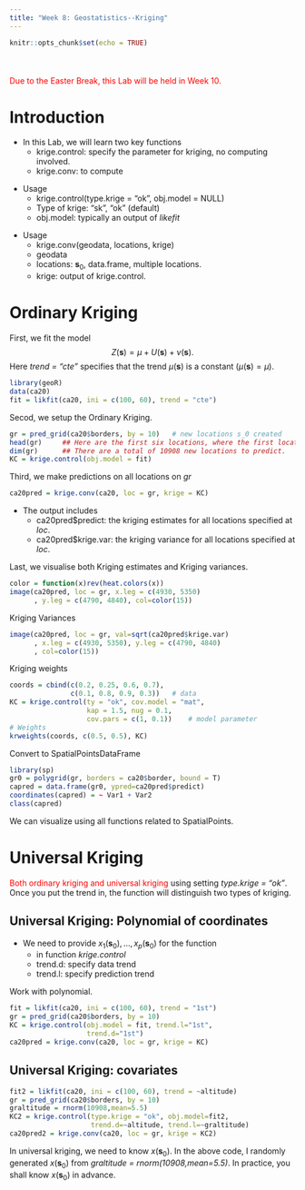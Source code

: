 ```yaml
---
title: "Week 8: Geostatistics--Kriging"
---
```


<div style="margin-bottom:50px;">
```r
knitr::opts_chunk$set(echo = TRUE)
```

</div>

<span style="color: red;">Due to the Easter Break, this Lab will be held in Week 10. </span>




# Introduction

* In this Lab, we will learn two key functions
  + krige.control: specify the parameter for kriging, no computing involved.
  + krige.conv: to compute 

\vspace{5pt}

* Usage
  + krige.control(type.krige = "ok", obj.model = NULL)
  + Type of krige: "sk", "ok" (default)
  + obj.model: typically an output of *likefit*

\vspace{5pt}

* Usage
  + krige.conv(geodata, locations, krige)
  + geodata
  + locations: $\mathbf s_0$, data.frame, multiple locations. 
  + krige: output of krige.control.





# Ordinary Kriging


First, we fit the model $$Z(\mathbf{s}) = \mu + U(\mathbf{s}) + \nu(\mathbf{s}).$$ Here *trend = "cte"* specifies that the trend $\mu(\mathbf{s})$ is a constant ($\mu(\mathbf{s})=\mu$). 
```r
library(geoR)
data(ca20)
fit = likfit(ca20, ini = c(100, 60), trend = "cte")
```

Secod, we setup the Ordinary Kriging. 
```r
gr = pred_grid(ca20$borders, by = 10)   # new locations s_0 created
head(gr)     ## Here are the first six locations, where the first locations is (4920, 4800). 
dim(gr)      ## There are a total of 10908 new locations to predict. 
KC = krige.control(obj.model = fit)
```

Third, we make predictions on all locations on *gr*
```r
ca20pred = krige.conv(ca20, loc = gr, krige = KC)
```
* The output includes
  + ca20pred$predict: the kriging estimates for all locations specified at *loc*. 
  + ca20pred$krige.var: the kriging variance for all locations specified at *loc*.


Last, we visualise both Kriging estimates and Kriging variances. 

```r
color = function(x)rev(heat.colors(x)) 
image(ca20pred, loc = gr, x.leg = c(4930, 5350)
      , y.leg = c(4790, 4840), col=color(15))
```

Kriging Variances

```r
image(ca20pred, loc = gr, val=sqrt(ca20pred$krige.var)
      , x.leg = c(4930, 5350), y.leg = c(4790, 4840)
      , col=color(15))
```



Kriging weights

```r
coords = cbind(c(0.2, 0.25, 0.6, 0.7), 
               c(0.1, 0.8, 0.9, 0.3))   # data
KC = krige.control(ty = "ok", cov.model = "mat", 
                   kap = 1.5, nug = 0.1, 
                   cov.pars = c(1, 0.1))    # model parameter
# Weights
krweights(coords, c(0.5, 0.5), KC)                              
```


Convert to SpatialPointsDataFrame


```r
library(sp)
gr0 = polygrid(gr, borders = ca20$border, bound = T)
capred = data.frame(gr0, ypred=ca20pred$predict)
coordinates(capred) = ~ Var1 + Var2
class(capred)                            
```
We can visualize using all functions related to SpatialPoints. 


# Universal Kriging


<span style="color: red;">Both ordinary kriging and universal kriging</span> using setting  *type.krige = "ok"*. Once you put the trend in, the function will distinguish two types of kriging.

## Universal Kriging: Polynomial of coordinates 

* We need to provide $x_1(\mathbf s_0), \ldots, x_p(\mathbf s_0)$ for the function
  + in function *krige.control*
  + trend.d: specify data trend
  + trend.l: specify prediction trend

\vspace{10pt}

Work with polynomial. 

```r
fit = likfit(ca20, ini = c(100, 60), trend = "1st")
gr = pred_grid(ca20$borders, by = 10)
KC = krige.control(obj.model = fit, trend.l="1st", 
                   trend.d="1st")
ca20pred = krige.conv(ca20, loc = gr, krige = KC)
```


## Universal Kriging: covariates 

```r
fit2 = likfit(ca20, ini = c(100, 60), trend = ~altitude)
gr = pred_grid(ca20$borders, by = 10)
graltitude = rnorm(10908,mean=5.5)
KC2 = krige.control(type.krige = "ok", obj.model=fit2, 
                    trend.d=~altitude, trend.l=~graltitude)
ca20pred2 = krige.conv(ca20, loc = gr, krige = KC2)
```
In universal kriging, we need to know $x(\mathbf s_0)$. In the above code, I randomly generated $x(\mathbf s_0)$ from *graltitude = rnorm(10908,mean=5.5)*. In practice, you shall know $x(\mathbf s_0)$ in advance. 